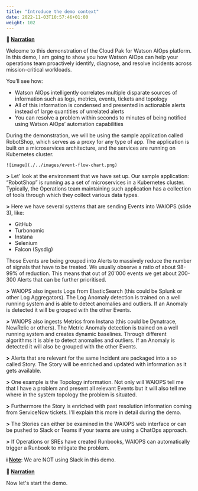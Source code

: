 ```yaml
---
title: "Introduce the demo context"
date: 2022-11-03T10:57:46+01:00
weight: 102
---
```



**📣 <u>Narration</u>** 

Welcome to this demonstration of the Cloud Pak for Watson AIOps platform. In this demo, I am going to show you how Watson AIOps can help your operations team proactively identify, diagnose, and resolve incidents across mission-critical workloads.

You’ll see how:

- Watson AIOps intelligently correlates multiple disparate sources of information such as logs, metrics, events, tickets and topology
- All of this information is condensed and presented in actionable alerts instead of large quantities of unrelated alerts
- You can resolve a problem within seconds to minutes of being notified using Watson AIOps’ automation capabilities

During the demonstration, we will be using the sample application called RobotShop, which serves as a proxy for any type of app. The application is built on a microservices architecture, and the services are running on Kubernetes cluster.

    ![image](./../images/event-flow-chart.png)

**>** Let’ look at the environment that we have set up. Our sample application: “RobotShop” is running as a set of microservices in a Kubernetes cluster. Typically, the Operations team maintaining such application has a collection of tools through which they collect various data types. 

**>** Here we have several systems that are sending Events into WAIOPS (slide 3), like:

- GitHub
- Turbonomic
- Instana
- Selenium
- Falcon (Sysdig)

Those Events are being grouped into Alerts to massively reduce the number of signals that have to be treated. We usually observe a ratio of about 98-99% of reduction. This means that out of 20'000 events we get about 200-300 Alerts that can be further prioritised.

**>** WAIOPS also ingests Logs from ElasticSearch (this could be Splunk or other Log Aggregators). The Log Anomaly detection is trained on a well running system and is able to detect anomalies and outliers. If an Anomaly is detected it will be grouped with the other Events.

**>** WAIOPS also ingests Metrics from Instana (this could be Dynatrace, NewRelic or others). The Metric Anomaly detection is trained on a well running system and creates dynamic baselines. Through different algorithms it is able to detect anomalies and outliers. If an Anomaly is detected it will also be grouped with the other Events.

**>** Alerts that are relevant for the same Incident are packaged into a so called Story. The Story will be enriched and updated with information as it gets available.

**>** One example is the Topology information. Not only will WAIOPS tell me that I have a problem and present all relevant Events but it will also tell me where in the system topology the problem is situated. 

**>** Furthermore the Story is enriched with past resolution information coming from ServiceNow tickets. I'll explain this more in detail during the demo.

**>** The Stories can either be examined in the WAIOPS web interface or can be pushed to Slack or Teams if your teams are using a ChatOps approach.

**>** If Operations or SREs have created Runbooks, WAIOPS can automatically trigger a Runbook to mitigate the problem.



**ℹ️ <u>Note</u>**: We are NOT using Slack in this demo.



**📣 <u>Narration</u>**

Now let's start the demo.